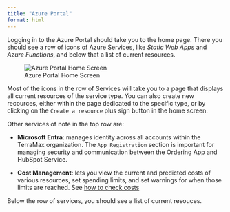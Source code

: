 ```yaml
---
title: "Azure Portal"
format: html
---
```


Logging in to the Azure Portal should take you to the home page.  There you should see a row of icons of Azure Services, like *Static Web Apps* and *Azure Functions*, and below that a list of current resources.  

![Azure Portal Home Screen](../../../images/azure-portal-home.jpg)

Most of the icons in the row of Services will take you to a page that displays all current resources of the service type.  You can also create new recources, either within the page dedicated to the specific type, or by clicking on the `Create a resource` plus sign button in the home screen.  

Other services of note in the top row are:

- **Microsoft Entra**: manages identity across all accounts within the TerraMax organization.  The `App Registration` section is important for managing security and communication between the Ordering App and HubSpot Service.

- **Cost Management**: lets you view the current and predicted costs of various resources, set spending limits, and set warnings for when those limits are reached. See [how to check costs](../../../how-to/check-costs.html)

Below the row of services, you should see a list of current resouces.
